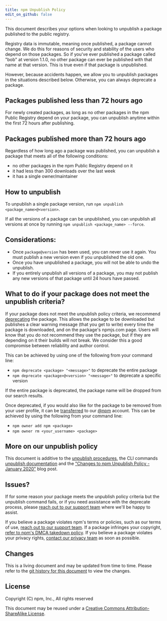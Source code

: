 ```yaml
---
title: npm Unpublish Policy
edit_on_github: false
---
```


This document describes your options when looking to unpublish a package published to the public registry.

Registry data is immutable, meaning once published, a package cannot change. We do this for reasons of security and stability of the users who depend on those packages. So if you've ever published a package called "bob" at version 1.1.0, no other package can ever be published with that name at that version. This is true even if that package is unpublished.

However, because accidents happen, we allow you to unpublish packages in the situations described below. Otherwise, you can always deprecate a package.

## Packages published less than 72 hours ago

For newly created packages, as long as no other packages in the npm Public Registry depend on your package, you can unpublish anytime within the first 72 hours after publishing.

## Packages published more than 72 hours ago

Regardless of how long ago a package was published, you can unpublish a package that meets all of the following conditions:

- no other packages in the npm Public Registry depend on it
- it had less than 300 downloads over the last week
- it has a single owner/maintainer

## How to unpublish

To unpublish a single package version, run `npm unpublish <package_name>@<version>`.

If all the versions of a package can be unpublished, you can unpublish all versions at once by running `npm unpublish <package_name> --force`.

## Considerations:

- Once `package@version` has been used, you can never use it again. You must publish a new version even if you unpublished the old one.
- Once you have unpublished a package, you will not be able to undo the unpublish.
- If you entirely unpublish all versions of a package, you may not publish any new versions of that package until 24 hours have passed.

## What to do if your package does not meet the unpublish criteria?

If your package does not meet the unpublish policy criteria, we recommend [deprecating](https://docs.npmjs.com/cli/deprecate) the package. This allows the package to be downloaded but publishes a clear warning message (that you get to write) every time the package is downloaded, and on the package's npmjs.com page. Users will know that you do not recommend they use the package, but if they are depending on it their builds will not break. We consider this a good compromise between reliability and author control.

This can be achieved by using one of the following from your command line:

- `npm deprecate <package> "<message>"` to deprecate the entire package
- `npm deprecate <package>@<version> "<message>"` to deprecate a specific version

If the entire package is deprecated, the package name will be dropped from our search results.

Once deprecated, if you would also like for the package to be removed from your user profile, it can be [transferred](https://docs.npmjs.com/cli/owner) to our [@npm](https://www.npmjs.com/~npm) account. This can be achieved by using the following from your command line:

- `npm owner add npm <package>`
- `npm owner rm <your_username> <package>`


## More on our unpublish policy

This document is additive to the [unpublish procedures](https://docs.npmjs.com/unpublishing-packages-from-the-registry), the CLI commands [unpublish documentation](https://docs.npmjs.com/cli/unpublish) and the ["Changes to npm Unpublish Policy - January 2020"](https://blog.npmjs.org/post/190553543620/changes-to-npmunpublish-policy-january-2020) blog post.

## Issues?

If for some reason your package meets the unpublish policy criteria but the unpublish command fails, or if you need assistance with the deprecate process, please [reach out to our support team](https://npmjs.com/support) where we'll be happy to assist.

If you believe a package violates npm's terms or policies, such as our terms of use, [reach out to our support team](https://www.npmjs.com/support).  If a package infringes your copyright, [refer to npm's DMCA takedown policy][dmca].  If you believe a package violates your privacy rights, [contact our privacy team][contact] as soon as possible.

## Changes

This is a living document and may be updated from time to time.
Please refer to the [git history for this
document](https://github.com/npm/documentation/blob/main/content/policies/unpublish.mdx)
to view the changes.

## License

Copyright (C) npm, Inc., All rights reserved

This document may be reused under a [Creative Commons
Attribution-ShareAlike
License](https://creativecommons.org/licenses/by-sa/4.0/).

[dmca]: /policies/dmca
[contact]: /policies/privacy#contact
